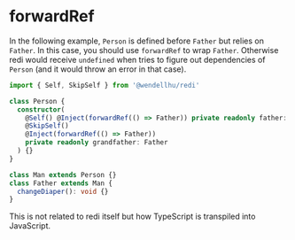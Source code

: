 
# forwardRef

In the following example, `Person` is defined before `Father` but relies on `Father`. In this case, you should use `forwardRef` to wrap `Father`. Otherwise redi would receive `undefined` when tries to figure out dependencies of `Person` (and it would throw an error in that case).

```ts highlight=5,7
import { Self, SkipSelf } from '@wendellhu/redi'

class Person {
  constructor(
    @Self() @Inject(forwardRef(() => Father)) private readonly father: Father,
    @SkipSelf()
    @Inject(forwardRef(() => Father))
    private readonly grandfather: Father
  ) {}
}

class Man extends Person {}
class Father extends Man {
  changeDiaper(): void {}
}
```

<Callout>This is not related to redi itself but how TypeScript is transpiled into JavaScript.</Callout>